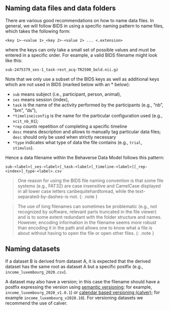 ## Naming data files and data folders

There are various good recommendations on how to name data files. In general, we will follow BIDS in using a specific naming pattern to name files, which takes the following form:

```
<key 1>-<value 1>_<key 2>-<value 2> ... <.extension>
```

where the keys can only take a small set of possible values and must be entered in a specific order. For example, a valid BIDS filename might look like this:

```
sub-2475379_ses-1_task-rest_acq-TR2500_bold.nii.gz
```

Note that we only use a subset of the BIDS keys as well as additional keys which are not used in BIDS (marked below with an * below):

- `sub` means subject (i.e., participant, person, animal),
- `ses` means session (index),
- `task` is the name of the activity performed by the participants (e.g., "nb", "bm", "ds"),
- `*timeline|config` is the name for the particular configuration used (e.g., `xcit_nb_01`);
- `*rep` *counts* repetition of completing a specific timeline
- `desc` means description and allows to manually tag particular data files; `desc` should only be used when strictly necessary
- `*type` indicates what type of data the file contains (e.g., `trial`, `stimulus`).

Hence a data filename within the Behaverse Data Model follows this pattern:

```
sub-<label>[_ses-<label>]_task-<label>[_timeline-<label>][_rep-<index>]_type-<label>.csv
```

> One reason for using the BIDS file naming convention is that some file systems (e.g., FAT32) are case insensitive and CamelCase displayed in all lower case letters canbequitehardtoread, while the text-separated-by-dashes-is-not.
{: .note }

> The use of long filenames can sometimes be problematic (e.g., not recognized by software, relevant parts truncated in the file viewer) and is to some extent redundant with the folder structure and names. However, encoding information in the filename seems more robust than encoding it in the path and allows one to know what a file is about without having to open the file or open other files.
{: .note }

## Naming datasets

If a dataset B is derived from dataset A, it is expected that the derived dataset has the same root as dataset A but a specific postfix (e.g., `income_luxembourg_2020.csv`).

A dataset may also have a version; in this case the filename should have a postfix expressing the version using [semantic versioning](https://semver.org/); for example, `income_luxembourg_2020_v1.0.1`) or [calendar based versioning (calver)](https://calver.org); for example `income_luxembourg_v2020.10`). For versioning datasets we recommend the use of calver.
